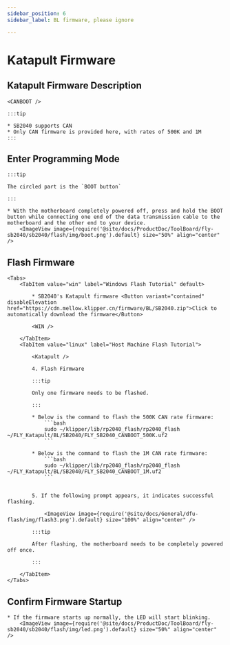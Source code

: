 ```yaml
---
sidebar_position: 6
sidebar_label: BL firmware, please ignore

---
```





# Katapult Firmware

## Katapult Firmware Description

    <CANBOOT />

    :::tip

    * SB2040 supports CAN
    * Only CAN firmware is provided here, with rates of 500K and 1M
    :::

## Enter Programming Mode

    :::tip

    The circled part is the `BOOT button`

    :::

    * With the motherboard completely powered off, press and hold the BOOT button while connecting one end of the data transmission cable to the motherboard and the other end to your device.
        <ImageView image={require('@site/docs/ProductDoc/ToolBoard/fly-sb2040/sb2040/flash/img/boot.png').default} size="50%" align="center" />

## Flash Firmware
    <Tabs>
        <TabItem value="win" label="Windows Flash Tutorial" default>

            * SB2040's Katapult firmware <Button variant="contained" disableElevation href="https://cdn.mellow.klipper.cn/firmware/BL/SB2040.zip">Click to automatically download the firmware</Button>

            <WIN />
            
        </TabItem>
        <TabItem value="linux" label="Host Machine Flash Tutorial">
            
            <Katapult />

            4. Flash Firmware

            :::tip

            Only one firmware needs to be flashed.

            :::

            * Below is the command to flash the 500K CAN rate firmware:
                ```bash
                sudo ~/klipper/lib/rp2040_flash/rp2040_flash ~/FLY_Katapult/BL/SB2040/FLY_SB2040_CANBOOT_500K.uf2
                ```
                       
            * Below is the command to flash the 1M CAN rate firmware:
                ```bash
                sudo ~/klipper/lib/rp2040_flash/rp2040_flash ~/FLY_Katapult/BL/SB2040/FLY_SB2040_CANBOOT_1M.uf2
                ```


            5. If the following prompt appears, it indicates successful flashing.

                <ImageView image={require('@site/docs/General/dfu-flash/img/flash3.png').default} size="100%" align="center" />

            :::tip

            After flashing, the motherboard needs to be completely powered off once.

            :::

        </TabItem>
    </Tabs>

## Confirm Firmware Startup

    * If the firmware starts up normally, the LED will start blinking.
        <ImageView image={require('@site/docs/ProductDoc/ToolBoard/fly-sb2040/sb2040/flash/img/led.png').default} size="50%" align="center" />
